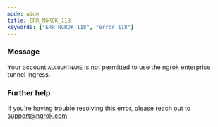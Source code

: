 ```yaml
---
mode: wide
title: ERR_NGROK_118
keywords: ["ERR_NGROK_118", "error 118"]
---
```


### Message

Your account `ACCOUNTNAME` is not permitted to use the ngrok enterprise tunnel ingress.

### Further help

If you're having trouble resolving this error, please reach out to [support@ngrok.com](mailto:support@ngrok.com?subject=Help%20with%20ERR_NGROK_118)
